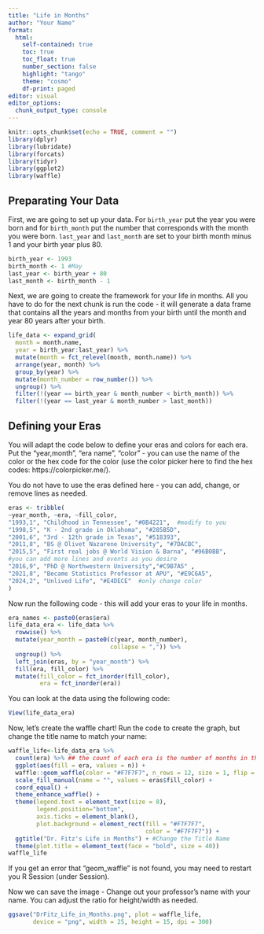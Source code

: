 ```yaml
---
title: "Life in Months"
author: "Your Name"
format: 
  html:
    self-contained: true
    toc: true
    toc_float: true
    number_section: false
    highlight: "tango"
    theme: "cosmo"
    df-print: paged
editor: visual
editor_options: 
  chunk_output_type: console
---
```


```r
knitr::opts_chunk$set(echo = TRUE, comment = "")
library(dplyr) 
library(lubridate)
library(forcats)
library(tidyr)
library(ggplot2)
library(waffle)
```


## Preparating Your Data
First, we are going to set up your data.  For `birth_year` put the year you were born and for `birth_month` put the number that corresponds with the month you were born.  `last_year` and `last_month` are set to your birth month minus 1 and your birth year plus 80.

```r
birth_year <- 1993
birth_month <- 1 #May
last_year <- birth_year + 80
last_month <- birth_month - 1
```

Next, we are going to create the framework for your life in months.  All you have to do for the next chunk is run the code - it will generate a data frame that contains all the years and months from your birth until the month and year 80 years after your birth.  
```r
life_data <- expand_grid(
  month = month.name,
  year = birth_year:last_year) %>%
  mutate(month = fct_relevel(month, month.name)) %>%
  arrange(year, month) %>%
  group_by(year) %>%
  mutate(month_number = row_number()) %>%
  ungroup() %>%
  filter(!(year == birth_year & month_number < birth_month)) %>% 
  filter(!(year == last_year & month_number > last_month))
```


## Defining your Eras

You will adapt the code below to define your eras and colors for each era.  Put the "year,month", "era name", "color" - you can use the name of the color or the hex code for the color (use the color picker here to find the hex codes: https://colorpicker.me/).

You do not have to use the eras defined here - you can add, change, or remove lines as needed.

```r
eras <- tribble(
~year_month, ~era, ~fill_color,
"1993,1", "Childhood in Tennessee", "#0B4221",  #modify to you
"1998,5", "K - 2nd grade in Oklahoma", "#285B5D",
"2001,6", "3rd - 12th grade in Texas", "#518393",
"2011,8", "BS @ Olivet Nazarene University", "#7DACBC",
"2015,5", "First real jobs @ World Vision & Barna", "#96B0BB",
#you can add more lines and events as you desire
"2016,9", "PhD @ Northwestern University","#C9B7A5" ,
"2021,8", "Became Statistics Professor at APU", "#E9C6A5",
"2024,2", "Unlived Life", "#E4DECE"  #only change color
)
```

Now run the following code - this will add your eras to your life in months.
```r
era_names <- paste0(eras$era)
life_data_era <- life_data %>%
  rowwise() %>%
  mutate(year_month = paste0(c(year, month_number), 
                             collapse = ",")) %>%
  ungroup() %>%
  left_join(eras, by = "year_month") %>%
  fill(era, fill_color) %>%
  mutate(fill_color = fct_inorder(fill_color),
         era = fct_inorder(era)) 
```

You can look at the data using the following code:
```r
View(life_data_era)
```


Now, let's create the waffle chart! Run the code to create the graph, but change the title name to match your name:
```r
waffle_life<-life_data_era %>%
  count(era) %>% ## the count of each era is the number of months in that era
  ggplot(aes(fill = era, values = n)) +
  waffle::geom_waffle(color = "#F7F7F7", n_rows = 12, size = 1, flip = FALSE, na.rm=FALSE) + ## make each row a year/12 months
  scale_fill_manual(name = "", values = eras$fill_color) +
  coord_equal() +
  theme_enhance_waffle() +
  theme(legend.text = element_text(size = 8),
        legend.position="bottom",
        axis.ticks = element_blank(),
        plot.background = element_rect(fill = "#F7F7F7", 
                                       color = "#F7F7F7")) +
  ggtitle("Dr. Fitz's Life in Months") + #Change the Title Name
  theme(plot.title = element_text(face = "bold", size = 40))
waffle_life
```
If you get an error that "geom_waffle" is not found, you may need to restart you R Session (under Session).


Now we can save the image - Change out your professor's name with your name. You can adjust the ratio for height/width as needed.
```r
ggsave("DrFitz_Life_in_Months.png", plot = waffle_life, 
       device = "png", width = 25, height = 15, dpi = 300)
```

